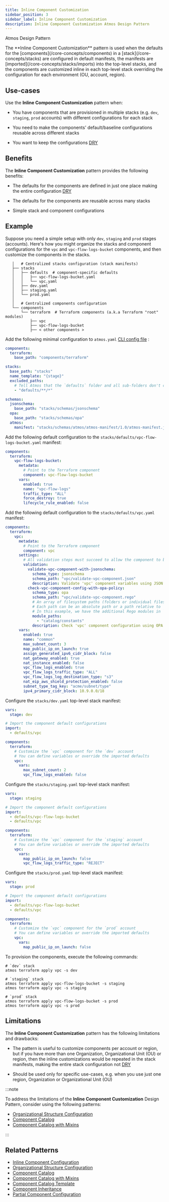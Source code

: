 ```yaml
---
title: Inline Component Customization
sidebar_position: 3
sidebar_label: Inline Component Customization
description: Inline Component Customization Atmos Design Pattern
---
```


<PillBox>Atmos Design Pattern</PillBox>

<Intro>
The **Inline Component Customization** pattern is used when the defaults for the [components](/core-concepts/components) in a [stack](/core-concepts/stacks) are configured in default manifests, the manifests are [imported](/core-concepts/stacks/imports) into the top-level stacks, and the components are customized inline in each top-level stack overriding the configuration for each environment (OU, account, region).
</Intro>

## Use-cases

Use the **Inline Component Customization** pattern when:

- You have components that are provisioned in multiple stacks (e.g. `dev`, `staging`, `prod` accounts) with different configurations for each stack

- You need to make the components' default/baseline configurations reusable across different stacks

- You want to keep the configurations [DRY](https://en.wikipedia.org/wiki/Don%27t_repeat_yourself)

## Benefits

The **Inline Component Customization** pattern provides the following benefits:

- The defaults for the components are defined in just one place making the entire
  configuration [DRY](https://en.wikipedia.org/wiki/Don%27t_repeat_yourself)

- The defaults for the components are reusable across many stacks

- Simple stack and component configurations

## Example

Suppose you need a simple setup with only `dev`, `staging` and `prod` stages (accounts). Here's how you might organize the stacks and
component configurations for the `vpc` and `vpc-flow-logs-bucket` components, and then customize the components in the stacks.

```console
   │   # Centralized stacks configuration (stack manifests)
   ├── stacks
   │   ├── defaults  # component-specific defaults
   │   │   ├── vpc-flow-logs-bucket.yaml
   │   │   └── vpc.yaml
   │   ├── dev.yaml
   │   ├── staging.yaml
   │   └── prod.yaml
   │  
   │   # Centralized components configuration
   └── components
       └── terraform  # Terraform components (a.k.a Terraform "root" modules)
           ├── vpc
           ├── vpc-flow-logs-bucket
           ├── < other components >
```

Add the following minimal configuration to `atmos.yaml` [CLI config file](/cli/configuration) :

```yaml title="atmos.yaml"
components:
  terraform:
    base_path: "components/terraform"

stacks:
  base_path: "stacks"
  name_template: "{stage}"
  excluded_paths:
    # Tell Atmos that the `defaults` folder and all sub-folders don't contain top-level stack manifests
    - "defaults/**/*"

schemas:
  jsonschema:
    base_path: "stacks/schemas/jsonschema"
  opa:
    base_path: "stacks/schemas/opa"
  atmos:
    manifest: "stacks/schemas/atmos/atmos-manifest/1.0/atmos-manifest.json"
```

Add the following default configuration to the `stacks/defaults/vpc-flow-logs-bucket.yaml` manifest:

```yaml title="stacks/defaults/vpc-flow-logs-bucket.yaml"
components:
  terraform:
    vpc-flow-logs-bucket:
      metadata:
        # Point to the Terraform component
        component: vpc-flow-logs-bucket
      vars:
        enabled: true
        name: "vpc-flow-logs"
        traffic_type: "ALL"
        force_destroy: true
        lifecycle_rule_enabled: false
```

Add the following default configuration to the `stacks/defaults/vpc.yaml` manifest:

```yaml title="stacks/defaults/vpc.yaml"
components:
  terraform:
    vpc:
      metadata:
        # Point to the Terraform component
        component: vpc
      settings:
        # All validation steps must succeed to allow the component to be provisioned
        validation:
          validate-vpc-component-with-jsonschema:
            schema_type: jsonschema
            schema_path: "vpc/validate-vpc-component.json"
            description: Validate 'vpc' component variables using JSON Schema
          check-vpc-component-config-with-opa-policy:
            schema_type: opa
            schema_path: "vpc/validate-vpc-component.rego"
            # An array of filesystem paths (folders or individual files) to the additional modules for schema validation
            # Each path can be an absolute path or a path relative to `schemas.opa.base_path` defined in `atmos.yaml`
            # In this example, we have the additional Rego modules in `stacks/schemas/opa/catalog/constants`
            module_paths:
              - "catalog/constants"
            description: Check 'vpc' component configuration using OPA policy
      vars:
        enabled: true
        name: "common"
        max_subnet_count: 3
        map_public_ip_on_launch: true
        assign_generated_ipv6_cidr_block: false
        nat_gateway_enabled: true
        nat_instance_enabled: false
        vpc_flow_logs_enabled: true
        vpc_flow_logs_traffic_type: "ALL"
        vpc_flow_logs_log_destination_type: "s3"
        nat_eip_aws_shield_protection_enabled: false
        subnet_type_tag_key: "acme/subnet/type"
        ipv4_primary_cidr_block: 10.9.0.0/18
```

Configure the `stacks/dev.yaml` top-level stack manifest:

```yaml title="stacks/dev.yaml"
vars:
  stage: dev

# Import the component default configurations
import:
  - defaults/vpc

components:
  terraform:
    # Customize the `vpc` component for the `dev` account
    # You can define variables or override the imported defaults
    vpc:
      vars:
        max_subnet_count: 2
        vpc_flow_logs_enabled: false
```

Configure the `stacks/staging.yaml` top-level stack manifest:

```yaml title="stacks/staging.yaml"
vars:
  stage: staging

# Import the component default configurations
import:
  - defaults/vpc-flow-logs-bucket
  - defaults/vpc

components:
  terraform:
    # Customize the `vpc` component for the `staging` account
    # You can define variables or override the imported defaults
    vpc:
      vars:
        map_public_ip_on_launch: false
        vpc_flow_logs_traffic_type: "REJECT"
```

Configure the `stacks/prod.yaml` top-level stack manifest:

```yaml title="stacks/prod.yaml"
vars:
  stage: prod

# Import the component default configurations
import:
  - defaults/vpc-flow-logs-bucket
  - defaults/vpc

components:
  terraform:
    # Customize the `vpc` component for the `prod` account
    # You can define variables or override the imported defaults
    vpc:
      vars:
        map_public_ip_on_launch: false
```

To provision the components, execute the following commands:

```shell
# `dev` stack
atmos terraform apply vpc -s dev

# `staging` stack
atmos terraform apply vpc-flow-logs-bucket -s staging
atmos terraform apply vpc -s staging

# `prod` stack
atmos terraform apply vpc-flow-logs-bucket -s prod
atmos terraform apply vpc -s prod
```

## Limitations

The **Inline Component Customization** pattern has the following limitations and drawbacks:

- The pattern is useful to customize components per account or region, but if you have more than one Organization, Organizational Unit (OU) or region,
  then the inline customizations would be repeated in the stack manifests, making the entire stack configuration
  not [DRY](https://en.wikipedia.org/wiki/Don%27t_repeat_yourself)

- Should be used only for specific use-cases, e.g. when you use just one region, Organization or Organizational Unit (OU)

:::note

To address the limitations of the **Inline Component Customization** Design Pattern, consider using the following patterns:

- [Organizational Structure Configuration](/design-patterns/organizational-structure-configuration)
- [Component Catalog](/design-patterns/component-catalog)
- [Component Catalog with Mixins](/design-patterns/component-catalog-with-mixins)

:::

## Related Patterns

- [Inline Component Configuration](/design-patterns/inline-component-configuration)
- [Organizational Structure Configuration](/design-patterns/organizational-structure-configuration)
- [Component Catalog](/design-patterns/component-catalog)
- [Component Catalog with Mixins](/design-patterns/component-catalog-with-mixins)
- [Component Catalog Template](/design-patterns/component-catalog-template)
- [Component Inheritance](/design-patterns/component-inheritance)
- [Partial Component Configuration](/design-patterns/partial-component-configuration)
